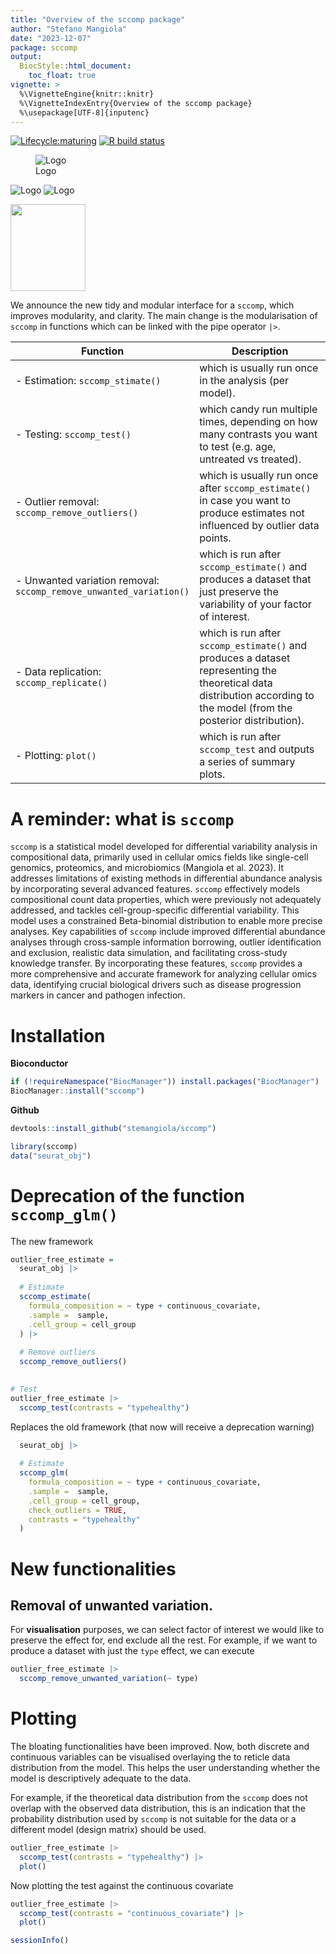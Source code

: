 ```yaml
---
title: "Overview of the sccomp package"
author: "Stefano Mangiola"
date: "2023-12-07"
package: sccomp
output:
  BiocStyle::html_document:
    toc_float: true
vignette: >
  %\VignetteEngine{knitr::knitr}
  %\VignetteIndexEntry{Overview of the sccomp package}
  %\usepackage[UTF-8]{inputenc}
---
```


<!-- badges: start -->

[![Lifecycle:maturing](https://img.shields.io/badge/lifecycle-maturing-blue.svg)](https://www.tidyverse.org/lifecycle/#maturing) [![R build status](https://github.com/stemangiola/tidyseurat/workflows/R-CMD-check/badge.svg)](https://github.com/stemangiola/tidyseurat/actions/)

<!-- badges: end -->
![Logo](https://github.com/stemangiola/sccomp/blob/master/inst/logo-01.png)

![Logo]("content/post/2023-12-07-tidy-sccomp/images/logo-01.png")
![Logo]("images/logo-01.png")

<img src="post/2023-12-07-tidy-sccomp/images/logo-01.png" height="139px" width="120px"/>

We announce the new tidy and modular interface for a `sccomp`, which improves modularity, and clarity. The main change is the modularisation of `sccomp` in functions which can be linked with the pipe operator `|>`.

| Function                                                            | Description                                                                                                                                                            |
|-----------------------------------|-------------------------------------|
| \- Estimation: `sccomp_stimate()`                                   | which is usually run once in the analysis (per model).                                                                                                                 |
| \- Testing: `sccomp_test()`                                         | which candy run multiple times, depending on how many contrasts you want to test (e.g. age, untreated vs treated).                                                     |
| \- Outlier removal: `sccomp_remove_outliers()`                      | which is usually run once after `sccomp_estimate()` in case you want to produce estimates not influenced by outlier data points.                                       |
| \- Unwanted variation removal: `sccomp_remove_unwanted_variation()` | which is run after `sccomp_estimate()` and produces a dataset that just preserve the variability of your factor of interest.                                           |
| \- Data replication: `sccomp_replicate()`                           | which is run after `sccomp_estimate()` and produces a dataset representing the theoretical data distribution according to the model (from the posterior distribution). |
| \- Plotting: `plot()`                                               | which is run after `sccomp_test` and outputs a series of summary plots.                                                                                                |

# A reminder: what is `sccomp`

`sccomp` is a statistical model developed for differential variability analysis in compositional data, primarily used in cellular omics fields like single-cell genomics, proteomics, and microbiomics (Mangiola et al. 2023). It addresses limitations of existing methods in differential abundance analysis by incorporating several advanced features. `sccomp` effectively models compositional count data properties, which were previously not adequately addressed, and tackles cell-group-specific differential variability. This model uses a constrained Beta-binomial distribution to enable more precise analyses. Key capabilities of `sccomp` include improved differential abundance analyses through cross-sample information borrowing, outlier identification and exclusion, realistic data simulation, and facilitating cross-study knowledge transfer. By incorporating these features, `sccomp` provides a more comprehensive and accurate framework for analyzing cellular omics data, identifying crucial biological drivers such as disease progression markers in cancer and pathogen infection.

# Installation

**Bioconductor**

```r
if (!requireNamespace("BiocManager")) install.packages("BiocManager")
BiocManager::install("sccomp")
```

**Github**

```r
devtools::install_github("stemangiola/sccomp")
```

```r
library(sccomp)
data("seurat_obj")
```

# Deprecation of the function `sccomp_glm()`

The new framework

```r

outlier_free_estimate = 
  seurat_obj |>
  
  # Estimate
  sccomp_estimate( 
    formula_composition = ~ type + continuous_covariate, 
    .sample =  sample, 
    .cell_group = cell_group
  ) |>
  
  # Remove outliers
  sccomp_remove_outliers() 

  
# Test
outlier_free_estimate |>
  sccomp_test(contrasts = "typehealthy") 

```

Replaces the old framework (that now will receive a deprecation warning)

```r

  seurat_obj |>
  
  # Estimate
  sccomp_glm( 
    formula_composition = ~ type + continuous_covariate, 
    .sample =  sample, 
    .cell_group = cell_group, 
    check_outliers = TRUE,
    contrasts = "typehealthy"
  ) 

```

# New functionalities

## Removal of unwanted variation.

For **visualisation** purposes, we can select factor of interest we would like to preserve the effect for, end exclude all the rest. For example, if we want to produce a dataset with just the `type` effect, we can execute

```r
outlier_free_estimate |>
  sccomp_remove_unwanted_variation(~ type)
```

# Plotting

The bloating functionalities have been improved. Now, both discrete and continuous variables can be visualised overlaying the to reticle data distribution from the model. This helps the user understanding whether the model is descriptively adequate to the data.

For example, if the theoretical data distribution from the `sccomp` does not overlap with the observed data distribution, this is an indication that the probability distribution used by `sccomp` is not suitable for the data or a different model (design matrix) should be used.

```r
outlier_free_estimate |>
  sccomp_test(contrasts = "typehealthy") |> 
  plot()

```

Now plotting the test against the continuous covariate


```r
outlier_free_estimate |>
  sccomp_test(contrasts = "continuous_covariate") |> 
  plot()

```

```r
sessionInfo()
```
